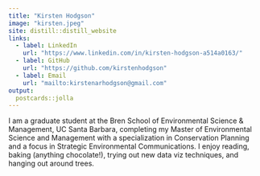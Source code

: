 ```yaml
---
title: "Kirsten Hodgson"
image: "kirsten.jpeg"
site: distill::distill_website
links:
  - label: LinkedIn
    url: "https://www.linkedin.com/in/kirsten-hodgson-a514a0163/"
  - label: GitHub
    url: "https://github.com/kirstenhodgson"
  - label: Email
    url: "mailto:kirstenarhodgson@gmail.com"
output:
  postcards::jolla
---
```

 
I am a graduate student at the Bren School of Environmental Science & Management, UC Santa Barbara, completing my Master of Environmental Science and Management with a specialization in Conservation Planning and a focus in Strategic Environmental Communications. I enjoy reading, baking (anything chocolate!), trying out new data viz techniques, and hanging out around trees.
